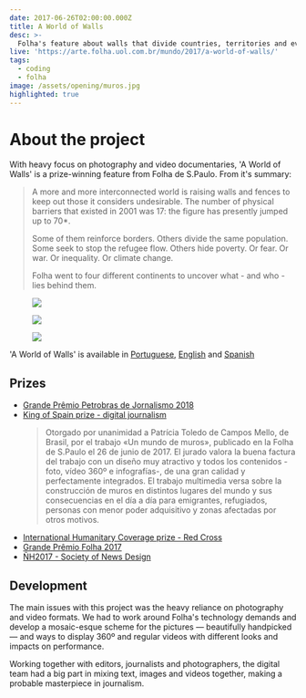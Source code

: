 ```yaml
---
date: 2017-06-26T02:00:00.000Z
title: A World of Walls
desc: >-
  Folha's feature about walls that divide countries, territories and even families around the world
live: 'https://arte.folha.uol.com.br/mundo/2017/a-world-of-walls/'
tags:
  - coding
  - folha
image: /assets/opening/muros.jpg
highlighted: true
---
```


<!--  TODO: get projs from this commit:
https://github.com/angelod1as/portfolio/blob/89a9a775acd0ceef2844eb055942b355f3bea89c/content/projects/a_world_of_walls.md
-->

# About the project

With heavy focus on photography and video documentaries, 'A World of Walls' is a prize-winning feature from Folha de S.Paulo. From it's summary:

> A more and more interconnected world is raising walls and fences to keep out those it considers undesirable. The number of physical barriers that existed in 2001 was 17: the figure has presently jumped up to 70\*.
>
> Some of them reinforce borders. Others divide the same population. Some seek to stop the refugee flow. Others hide poverty. Or fear. Or war. Or inequality. Or climate change.
>
> Folha went to four different continents to uncover what - and who - lies behind them.

<figure class="mosaic large">

![](/assets/summary-coding-walls-1.png)

![](/assets/summary-coding-walls-2.png)

![](/assets/summary-coding-walls-3.png)

</figure>

'A World of Walls' is available in [Portuguese](https://arte.folha.uol.com.br/mundo/2017/um-mundo-de-muros/), [English](https://arte.folha.uol.com.br/mundo/2017/a-world-of-walls/) and [Spanish](https://arte.folha.uol.com.br/mundo/2017/un-mundo-de-muros/)

## Prizes

- [Grande Prêmio Petrobras de Jornalismo 2018](https://www1.folha.uol.com.br/poder/2018/11/folha-vence-grande-premio-petrobras-de-jornalismo-2018.shtml)
- [King of Spain prize - digital journalism](https://www.agenciaefe.es/premios-rey-espana/)
  > Otorgado por unanimidad a Patrícia Toledo de Campos Mello, de Brasil, por el trabajo «Un mundo de muros», publicado en la Folha de S.Paulo el 26 de junio de 2017. El jurado valora la buena factura del trabajo con un diseño muy atractivo y todos los contenidos -foto, vídeo 360º e infografías-, de una gran calidad y perfectamente integrados. El trabajo multimedia versa sobre la construcción de muros en distintos lugares del mundo y sus consecuencias en el día a día para emigrantes, refugiados, personas con menor poder adquisitivo y zonas afectadas por otros motivos.
- [International Humanitary Coverage prize - Red Cross](https://www.icrc.org/pt/document/brasil-cerimonia-premio-cicv-de-cobertura-humanitaria-internacional)
- [Grande Prêmio Folha 2017](https://www1.folha.uol.com.br/poder/2018/02/folha-premia-especial-um-mundo-de-muros.shtml)
- [ÑH2017 - Society of News Design](https://www1.folha.uol.com.br/poder/2017/11/1934429-folha-ganha-quatro-medalhas-em-premiacao-de-associacao-de-design.shtml)

## Development

The main issues with this project was the heavy reliance on photography and video formats. We had to work around Folha's technology demands and develop a mosaic-esque scheme for the pictures — beautifully handpicked — and ways to display 360º and regular videos with different looks and impacts on performance.

Working together with editors, journalists and photographers, the digital team had a big part in mixing text, images and videos together, making a probable masterpiece in journalism.
